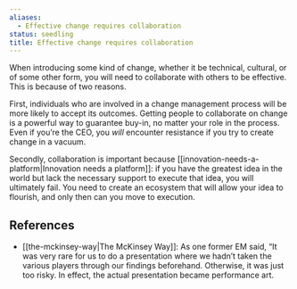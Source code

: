 ```yaml
---
aliases:
  - Effective change requires collaboration
status: seedling
title: Effective change requires collaboration
---
```

When introducing some kind of change, whether it be technical, cultural, or of some other form, you will need to collaborate with others to be effective. This is because of two reasons.

First, individuals who are involved in a change management process will be more likely to accept its outcomes. Getting people to collaborate on change is a powerful way to guarantee buy-in, no matter your role in the process. Even if you’re the CEO, you _will_ encounter resistance if you try to create change in a vacuum.

Secondly, collaboration is important because [[innovation-needs-a-platform|Innovation needs a platform]]: if you have the greatest idea in the world but lack the necessary support to execute that idea, you will ultimately fail. You need to create an ecosystem that will allow your idea to flourish, and only then can you move to execution.

## References

- [[the-mckinsey-way|The McKinsey Way]]: As one former EM said, “It was very rare for us to do a presentation where we hadn’t taken the various players through our findings beforehand. Otherwise, it was just too risky. In effect, the actual presentation became performance art.
